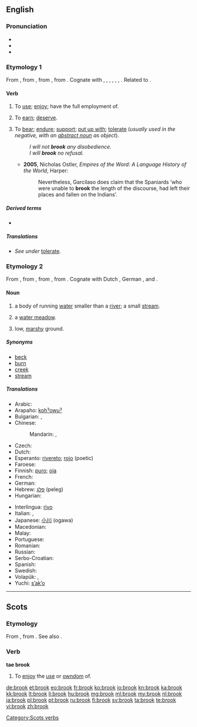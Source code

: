 {{also|Brook}}
==English==

{{wikipedia|dab=brook}}

===Pronunciation===
* {{IPA|/brʊk/}}
* {{audio|en-us-brook.ogg|Audio (US)}}
* {{rhymes|ʊk}}

===Etymology 1===
From {{etyl|enm}} {{term|brouken||to use, enjoy|lang=enm}}, from {{etyl|ang}} {{term|brucan|brūcan|to enjoy, brook, use, possess, partake of, spend|lang=ang}}, from {{etyl|gem-pro|en}} {{recons|brūkanan||to enjoy, use|lang=gem-pro}}, from {{etyl|ine-pro|en}} {{recons|bʰrūg-||to enjoy|lang=ine-pro}}. Cognate with {{etyl|sco|-}} {{term|brook|lang=sco}}, {{term|brouk||to use, enjoy|lang=sco}}, {{etyl|fy|-}} {{term|brûke||to use|lang=fy}}, {{etyl|nl|-}} {{term|bruiken||to use|lang=nl}}, {{etyl|de|-}} {{term|brauchen||to need, require, use|lang=de}}, {{etyl|no|-}} {{term|bruke||to use|lang=no}}, {{etyl|la|-}} {{term|fruor||enjoy|lang=la}}. Related to {{l|en|fruit}}.

====Verb====
{{en-verb}}

# {{transitive|obsolete|except in Scots}} To [[use]]; [[enjoy]]; have the full employment of.
# {{transitive|obsolete}} To [[earn]]; [[deserve]].
# {{transitive}} To [[bear]]; [[endure]]; [[support]]; [[put up with]]; [[tolerate]] (''usually used in the negative, with an [[abstract noun]] as object'').
#: ''I will not '''brook''' any disobedience.''
#: ''I will '''brook''' no refusal.''
#* '''2005''', Nicholas Ostler, ''Empires of the Word: A Language History of the World'', Harper:
#*: Nevertheless, Garcilaso does claim that the Spaniards ‘who were unable to '''brook''' the length of the discourse, had left their places and fallen on the Indians’.

=====Derived terms=====
* {{l|en|abrook}}

=====Translations=====
* ''See under'' [[tolerate#Translations|tolerate]].

===Etymology 2===
From {{etyl|enm}}, from {{etyl|ang}} {{term|broc|brōc|brook, stream, torrent|lang=ang}}, from {{etyl|gem-pro|en}} {{recons|brōkaz||stream|lang=gem-pro}}, from {{etyl|ine-pro|en}} {{recons|mrāǵ-||silt, slime|lang=ine-pro}}. Cognate with Dutch {{term|broek||marsh, swamp|lang=nl}}, German {{term|Bruch||marsh|lang=de}}, {{etyl|grc|-}} {{term|βράγος||tr=brágos|shallows|lang=grc}} and {{etyl|sq|-}} {{term|bërrak||swampy soil|lang=sq}}.

====Noun====
{{en-noun}}

# a body of running [[water]] smaller than a [[river]]; a small [[stream]].
# {{Sussex|Kent}} a [[water meadow]].
# {{context|Sussex|Kent|in the plural}} low, [[marshy]] ground.

=====Synonyms=====
* [[beck]]
* [[burn]]
* [[creek]]
* [[stream]]

=====Translations=====
{{trans-top|a small stream}}
* Arabic: {{t+|ar|غدير|m|tr=ghadiir}}
* Arapaho: [[kohˀowuˀ]]
* Bulgarian: {{t+|bg|поток|m}},  {{t+|bg|ручей|m}}
* Chinese:
*: Mandarin: {{t|cmn|小河|tr=xiǎohé|sc=Hani}}, {{t|cmn|溪流|tr=xīliú|sc=Hani}}
* Czech: {{t+|cs|potok|m}}
* Dutch: {{t+|nl|beek|f}}
* Esperanto: [[rivereto]]; [[rojo]] (poetic)
* Faroese: {{t-|fo|løkur|m}}
* Finnish: [[puro#Finnish|puro]]; [[oja#Finnish|oja]]
* French: {{t+|fr|ruisseau|m}}
* German: {{t+|de|Bach|m}}
* Hebrew: [[פלג]] (peleg) {{m}}
* Hungarian: {{t+|hu|patak}}
{{trans-mid}}
* Interlingua: [[rivo]]
* Italian: {{t+|it|ruscello|m}}, {{t+|it|rio|m}}
* Japanese: [[小川]] (ogawa)
* Macedonian: {{t-|mk|поток|m|tr=pótok}}
* Malay: {{t-|ms|anak sungai kecil}}
* Portuguese: {{t+|pt|riacho|m}}
* Romanian: {{t+|ro|pârâu|n}}
* Russian: {{t+|ru|ручей|m|tr=ručéj}}
* Serbo-Croatian: {{t-|sh|potok|m}}
* Spanish: {{t+|es|arroyo|m}}
* Swedish: {{t+|sv|bäck|c}}
* Volapük: {{t+|vo|bluk}}, {{qualifier|diminutive}} {{t+|vo|blukil}}
* Yuchi: [[sʼakʼo]]
{{trans-bottom}}

----

==Scots==

===Etymology===
From {{etyl|enm|sco}} {{term|broken|bro(o)ken|to use, enjoy, digest|lang=enm}}, from {{etyl|ang|sco}} {{term|brucan|brūcan|to use, enjoy|lang=ang}}. See also {{l|sco|brouk}}.

===Verb===
'''tae brook'''

# To [[enjoy]] the [[use]] or [[owndom]] of.

[[Category:Scots verbs]]

[[de:brook]]
[[et:brook]]
[[eo:brook]]
[[fr:brook]]
[[ko:brook]]
[[io:brook]]
[[kn:brook]]
[[ka:brook]]
[[kk:brook]]
[[lt:brook]]
[[li:brook]]
[[hu:brook]]
[[mg:brook]]
[[ml:brook]]
[[my:brook]]
[[nl:brook]]
[[ja:brook]]
[[pl:brook]]
[[pt:brook]]
[[ru:brook]]
[[fi:brook]]
[[sv:brook]]
[[ta:brook]]
[[te:brook]]
[[vi:brook]]
[[zh:brook]]
